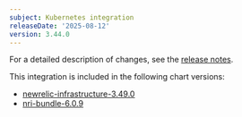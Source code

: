 ```yaml
---
subject: Kubernetes integration
releaseDate: '2025-08-12'
version: 3.44.0
---
```


For a detailed description of changes, see the [release notes](https://github.com/newrelic/nri-kubernetes/releases/tag/v3.44.0).

This integration is included in the following chart versions:
* [newrelic-infrastructure-3.49.0](https://github.com/newrelic/nri-kubernetes/releases/tag/newrelic-infrastructure-3.49.0)
* [nri-bundle-6.0.9](https://github.com/newrelic/helm-charts/releases/tag/nri-bundle-6.0.9)
